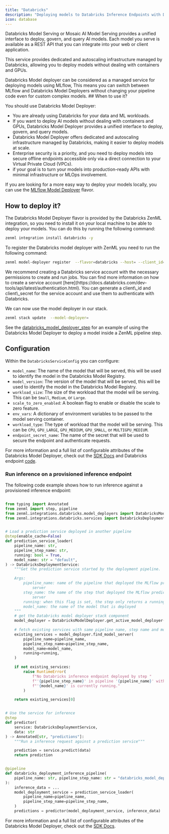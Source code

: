 ```yaml
---
title: "Databricks"
description: "Deploying models to Databricks Inference Endpoints with Databricks"
icon: database
---
```


Databricks Model Serving or Mosaic AI Model Serving provides a unified interface to deploy, govern, and query AI models. Each model you serve is available as a REST API that you can integrate into your web or client application.

This service provides dedicated and autoscaling infrastructure managed by Databricks, allowing you to deploy models without dealing with containers and GPUs.

<Info>
    Databricks Model deployer can be considered as a managed service for deploying models using MLflow, This means you can switch between MLflow and Databricks Model Deployers without changing your pipeline code even for custom complex models.
</Info>
## When to use it?

You should use Databricks Model Deployer:

* You are already using Databricks for your data and ML workloads.
* If you want to deploy AI models without dealing with containers and GPUs, Databricks Model Deployer provides a unified interface to deploy, govern, and query models.
* Databricks Model Deployer offers dedicated and autoscaling infrastructure managed by Databricks, making it easier to deploy models at scale.
* Enterprise security is a priority, and you need to deploy models into secure offline endpoints accessible only via a direct connection to your Virtual Private Cloud (VPCs).
* if your goal is to turn your models into production-ready APIs with minimal infrastructure or MLOps involvement.

If you are looking for a more easy way to deploy your models locally, you can use the [MLflow Model Deployer](/stack-components/model-deployers/mlflow) flavor.

## How to deploy it?

The Databricks Model Deployer flavor is provided by the Databricks ZenML integration, so you need to install it on your local machine to be able to deploy your models. You can do this by running the following command:

```bash
zenml integration install databricks -y
```

To register the Databricks model deployer with ZenML you need to run the following command:

```bash
zenml model-deployer register  --flavor=databricks --host= --client_id={{databricks.client_id}} --client_secret={{databricks.client_secret}}
```

<Info>
    We recommend creating a Databricks service account with the necessary permissions to create and run jobs. You can find more information on how to create a service account [here](https://docs.databricks.com/dev-tools/api/latest/authentication.html). You can generate a client\_id and client\_secret for the service account and use them to authenticate with Databricks.
</Info>

We can now use the model deployer in our stack.

```bash
zenml stack update  --model-deployer=
```

See the [databricks\_model\_deployer\_step](https://sdkdocs.zenml.io/latest/integration%5Fcode%5Fdocs/integrations-databricks/#zenml.integrations.databricks.steps.databricks%5Fdeployer.databricks%5Fmodel%5Fdeployer%5Fstep) for an example of using the Databricks Model Deployer to deploy a model inside a ZenML pipeline step.

## Configuration

Within the `DatabricksServiceConfig` you can configure:

* `model_name`: The name of the model that will be served, this will be used to identify the model in the Databricks Model Registry.
* `model_version`: The version of the model that will be served, this will be used to identify the model in the Databricks Model Registry.
* `workload_size`: The size of the workload that the model will be serving. This can be `Small`, `Medium`, or `Large`.
* `scale_to_zero_enabled`: A boolean flag to enable or disable the scale to zero feature.
* `env_vars`: A dictionary of environment variables to be passed to the model serving container.
* `workload_type`: The type of workload that the model will be serving. This can be `CPU`, `GPU_LARGE`, `GPU_MEDIUM`, `GPU_SMALL`, or `MULTIGPU_MEDIUM`.
* `endpoint_secret_name`: The name of the secret that will be used to secure the endpoint and authenticate requests.

For more information and a full list of configurable attributes of the Databricks Model Deployer, check out the [SDK Docs](https://sdkdocs.zenml.io/latest/integration%5Fcode%5Fdocs/integrations-databricks/#zenml.integrations.databricks.model%5Fdeployers) and Databricks endpoint [code](https://github.com/databricks/databricks%5Fhub/blob/5e3b603ccc7cd6523d998e75f82848215abf9415/src/databricks%5Fhub/hf%5Fapi.py#L6957).

### Run inference on a provisioned inference endpoint

The following code example shows how to run inference against a provisioned inference endpoint:

```py

from typing import Annotated
from zenml import step, pipeline
from zenml.integrations.databricks.model_deployers import DatabricksModelDeployer
from zenml.integrations.databricks.services import DatabricksDeploymentService


# Load a prediction service deployed in another pipeline
@step(enable_cache=False)
def prediction_service_loader(
    pipeline_name: str,
    pipeline_step_name: str,
    running: bool = True,
    model_name: str = "default",
) -> DatabricksDeploymentService:
    """Get the prediction service started by the deployment pipeline.

    Args:
        pipeline_name: name of the pipeline that deployed the MLflow prediction
            server
        step_name: the name of the step that deployed the MLflow prediction
            server
        running: when this flag is set, the step only returns a running service
        model_name: the name of the model that is deployed
    """
    # get the Databricks model deployer stack component
    model_deployer = DatabricksModelDeployer.get_active_model_deployer()

    # fetch existing services with same pipeline name, step name and model name
    existing_services = model_deployer.find_model_server(
        pipeline_name=pipeline_name,
        pipeline_step_name=pipeline_step_name,
        model_name=model_name,
        running=running,
    )

    if not existing_services:
        raise RuntimeError(
            f"No Databricks inference endpoint deployed by step "
            f"'{pipeline_step_name}' in pipeline '{pipeline_name}' with name "
            f"'{model_name}' is currently running."
        )

    return existing_services[0]


# Use the service for inference
@step
def predictor(
    service: DatabricksDeploymentService,
    data: str
) -> Annotated[str, "predictions"]:
    """Run a inference request against a prediction service"""

    prediction = service.predict(data)
    return prediction


@pipeline
def databricks_deployment_inference_pipeline(
    pipeline_name: str, pipeline_step_name: str = "databricks_model_deployer_step",
):
    inference_data = ...
    model_deployment_service = prediction_service_loader(
        pipeline_name=pipeline_name,
        pipeline_step_name=pipeline_step_name,
    )
    predictions = predictor(model_deployment_service, inference_data)
```

For more information and a full list of configurable attributes of the Databricks Model Deployer, check out the [SDK Docs](https://sdkdocs.zenml.io/latest/integration%5Fcode%5Fdocs/integrations-databricks/#zenml.integrations.databricks.model%5Fdeployers).

